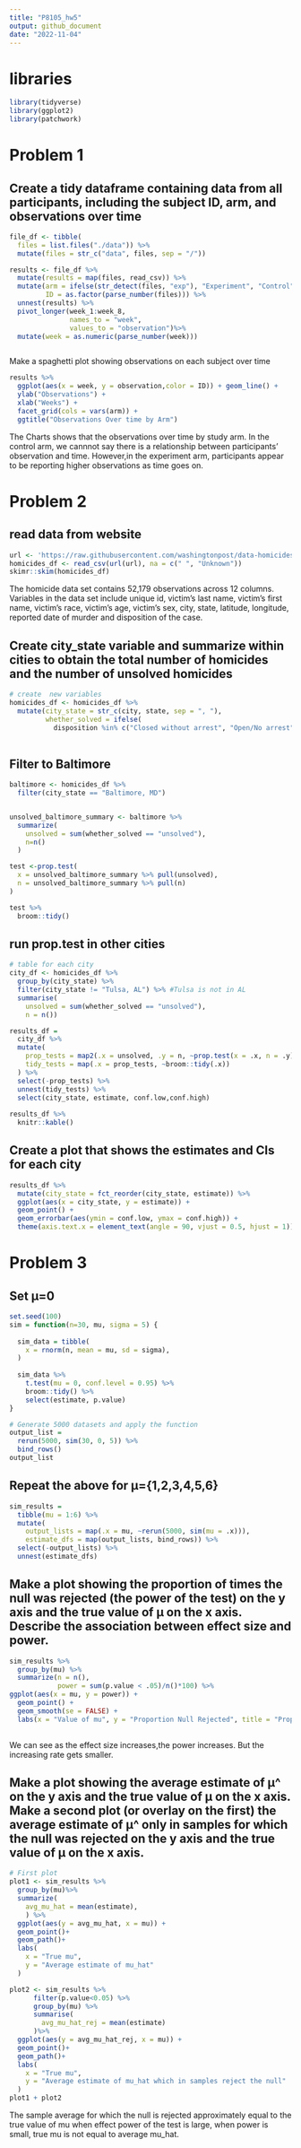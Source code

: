 ```yaml
---
title: "P8105_hw5"
output: github_document
date: "2022-11-04"
---
```

# libraries
```r
library(tidyverse)
library(ggplot2)
library(patchwork)
```

# Problem 1
## Create a tidy dataframe containing data from all participants, including the subject ID, arm, and observations over time
```r
file_df <- tibble(
  files = list.files("./data")) %>%
  mutate(files = str_c("data", files, sep = "/"))

results <- file_df %>%
  mutate(results = map(files, read_csv)) %>%
  mutate(arm = ifelse(str_detect(files, "exp"), "Experiment", "Control"),
         ID = as.factor(parse_number(files))) %>%
  unnest(results) %>%
  pivot_longer(week_1:week_8,
               names_to = "week",
               values_to = "observation")%>%
  mutate(week = as.numeric(parse_number(week))) 



```

 
Make a spaghetti plot showing observations on each subject over time
```r
results %>%
  ggplot(aes(x = week, y = observation,color = ID)) + geom_line() +
  ylab("Observations") +
  xlab("Weeks") +
  facet_grid(cols = vars(arm)) +
  ggtitle("Observations Over time by Arm")
```

The Charts shows that the observations over time by study arm. In the control arm, we cannnot say there is a relationship between participants' observation and time. However,in the experiment arm, participants appear to be reporting higher observations as time goes on.

 
# Problem 2
## read data from website
```r
url <- 'https://raw.githubusercontent.com/washingtonpost/data-homicides/master/homicide-data.csv'
homicides_df <- read_csv(url(url), na = c(" ", "Unknown"))
skimr::skim(homicides_df)
```

The homicide data set contains 52,179 observations across 12 columns. Variables in the data set include unique id,  victim's last name, victim's first name, victim's race, victim's age, victim's sex, city, state, latitude, longitude, reported date of murder and disposition of the case.


## Create city_state variable and summarize within cities to obtain the total number of homicides and the number of unsolved homicides
```r
# create  new variables
homicides_df <- homicides_df %>% 
  mutate(city_state = str_c(city, state, sep = ", "),
         whether_solved = ifelse(
           disposition %in% c("Closed without arrest", "Open/No arrest"), "unsolved", "solved"))
 
```

## Filter to Baltimore
```r
baltimore <- homicides_df %>%
  filter(city_state == "Baltimore, MD")


unsolved_baltimore_summary <- baltimore %>%
  summarize(
    unsolved = sum(whether_solved == "unsolved"),
    n=n()
  )

test <-prop.test(
  x = unsolved_baltimore_summary %>% pull(unsolved),
  n = unsolved_baltimore_summary %>% pull(n)
)

test %>%
  broom::tidy()
```
## run prop.test in other cities
```r
# table for each city
city_df <- homicides_df %>%
  group_by(city_state) %>%
  filter(city_state != "Tulsa, AL") %>% #Tulsa is not in AL
  summarise(
    unsolved = sum(whether_solved == "unsolved"),
    n = n()) 

results_df = 
  city_df %>% 
  mutate(
    prop_tests = map2(.x = unsolved, .y = n, ~prop.test(x = .x, n = .y)),
    tidy_tests = map(.x = prop_tests, ~broom::tidy(.x))
  ) %>% 
  select(-prop_tests) %>% 
  unnest(tidy_tests) %>% 
  select(city_state, estimate, conf.low,conf.high) 
  
results_df %>%
  knitr::kable()
```
## Create a plot that shows the estimates and CIs for each city 
```r
results_df %>% 
  mutate(city_state = fct_reorder(city_state, estimate)) %>% 
  ggplot(aes(x = city_state, y = estimate)) +
  geom_point() + 
  geom_errorbar(aes(ymin = conf.low, ymax = conf.high)) +
  theme(axis.text.x = element_text(angle = 90, vjust = 0.5, hjust = 1))
```


# Problem 3
## Set μ=0
```r
set.seed(100)
sim = function(n=30, mu, sigma = 5) {
  
  sim_data = tibble(
    x = rnorm(n, mean = mu, sd = sigma),
  )
  
  sim_data %>% 
    t.test(mu = 0, conf.level = 0.95) %>% 
    broom::tidy() %>% 
    select(estimate, p.value)
}

# Generate 5000 datasets and apply the function
output_list =
  rerun(5000, sim(30, 0, 5)) %>%
  bind_rows()
output_list
```


## Repeat the above for μ={1,2,3,4,5,6}
```r
sim_results = 
  tibble(mu = 1:6) %>% 
  mutate(
    output_lists = map(.x = mu, ~rerun(5000, sim(mu = .x))),
    estimate_dfs = map(output_lists, bind_rows)) %>% 
  select(-output_lists) %>% 
  unnest(estimate_dfs)
```

## Make a plot showing the proportion of times the null was rejected (the power of the test) on the y axis and the true value of μ on the x axis. Describe the association between effect size and power.
```r
sim_results %>%
  group_by(mu) %>%
  summarize(n = n(),
            power = sum(p.value < .05)/n()*100) %>%
ggplot(aes(x = mu, y = power)) + 
  geom_point() + 
  geom_smooth(se = FALSE) + 
  labs(x = "Value of mu", y = "Proportion Null Rejected", title = "Proportion of Null rejected by Mu")
 
```  
We can see as the effect size increases,the power increases. But the increasing rate gets smaller.

## Make a plot showing the average estimate of μ^ on the y axis and the true value of μ on the x axis. Make a second plot (or overlay on the first) the average estimate of μ^ only in samples for which the null was rejected on the y axis and the true value of μ on the x axis.
```r
# First plot
plot1 <- sim_results %>%
  group_by(mu)%>%
  summarize(
    avg_mu_hat = mean(estimate),
    ) %>%
  ggplot(aes(y = avg_mu_hat, x = mu)) +
  geom_point()+
  geom_path()+
  labs(
    x = "True mu",
    y = "Average estimate of mu_hat"
  )

plot2 <- sim_results %>% 
      filter(p.value<0.05) %>% 
      group_by(mu) %>% 
      summarise(
        avg_mu_hat_rej = mean(estimate)
      )%>%
  ggplot(aes(y = avg_mu_hat_rej, x = mu)) +
  geom_point()+
  geom_path()+
  labs(
    x = "True mu",
    y = "Average estimate of mu_hat which in samples reject the null"
  )
plot1 + plot2
```
The sample average for which the null is rejected approximately equal to the true value of mu when effect power of the test is large, when power is small, true mu is not equal to average mu_hat. 








 